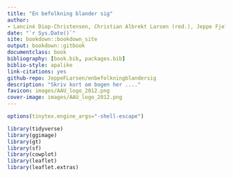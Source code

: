 ```yaml
--- 
title: "En befolkning blander sig"
author: 
- Lanciné Diop-Christensen, Christian Albrekt Larsen (red.), Jeppe Fjeldgaard Larsen og Hans-Peter Y. Qvist
date: "`r Sys.Date()`"
site: bookdown::bookdown_site
output: bookdown::gitbook
documentclass: book
bibliography: [book.bib, packages.bib]
biblio-style: apalike
link-citations: yes
github-repo: JeppeFLarsen/enbefolkningblandersig 
description: "Skriv kort om bogen her ...."
favicon: images/AAU_logo_2012.png
cover-image: images/AAU_logo_2012.png
---
```



```r
options(tinytex.engine_args="-shell-escape")

library(tidyverse)
library(ggimage)
library(gt)
library(sf)
library(cowplot)
library(leaflet)
library(leaflet.extras)

```




